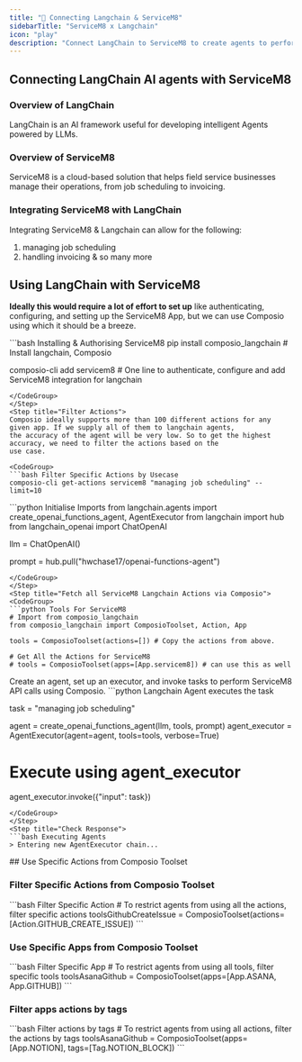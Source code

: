 ```yaml
---
title: "🚀 Connecting Langchain & ServiceM8"
sidebarTitle: "ServiceM8 x Langchain"
icon: "play"
description: "Connect LangChain to ServiceM8 to create agents to perform tasks using natural language"
---
```


## Connecting LangChain AI agents with ServiceM8

### Overview of LangChain

LangChain is an AI framework useful for developing intelligent Agents powered by LLMs.

### Overview of ServiceM8

ServiceM8 is a cloud-based solution that helps field service businesses manage their operations, from job scheduling to invoicing.

### Integrating ServiceM8 with LangChain

Integrating ServiceM8 & Langchain can allow for the following:

1. managing job scheduling
2. handling invoicing
& so many more

## Using LangChain with ServiceM8

<Steps>
<Step title="Setting Up the Environment">

**Ideally this would require a lot of effort to set up** like authenticating, configuring, and setting up the ServiceM8 App, but we can use Composio using which it should be a breeze.

<CodeGroup>
```bash Installing & Authorising ServiceM8
pip install composio_langchain # Install langchain, Composio 

composio-cli add servicem8 # One line to authenticate, configure and add ServiceM8 integration for langchain
```
</CodeGroup>
</Step>
<Step title="Filter Actions">
Composio ideally supports more than 100 different actions for any given app. If we supply all of them to langchain agents, 
the accuracy of the agent will be very low. So to get the highest accuracy, we need to filter the actions based on the 
use case.

<CodeGroup>
```bash Filter Specific Actions by Usecase
composio-cli get-actions servicem8 "managing job scheduling" --limit=10
```
</CodeGroup>

</Step>
<Step title="Import Base Packages">

<CodeGroup>
```python Initialise Imports
from langchain.agents import create_openai_functions_agent, AgentExecutor
from langchain import hub
from langchain_openai import ChatOpenAI


llm = ChatOpenAI()

prompt = hub.pull("hwchase17/openai-functions-agent")
```
</CodeGroup>
</Step>
<Step title="Fetch all ServiceM8 Langchain Actions via Composio">
<CodeGroup>
```python Tools For ServiceM8
# Import from composio_langchain
from composio_langchain import ComposioToolset, Action, App

tools = ComposioToolset(actions=[]) # Copy the actions from above. 

# Get All the Actions for ServiceM8
# tools = ComposioToolset(apps=[App.servicem8]) # can use this as well
```
</CodeGroup>
</Step>
<Step title="Execute the Agent">
Create an agent, set up an executor, and invoke tasks to perform ServiceM8 API calls using Composio. 
<CodeGroup>
```python Langchain Agent executes the task

task = "managing job scheduling"

agent = create_openai_functions_agent(llm, tools, prompt)
agent_executor = AgentExecutor(agent=agent, tools=tools, verbose=True)

# Execute using agent_executor
agent_executor.invoke({"input": task})
```
</CodeGroup>
</Step>
<Step title="Check Response">
```bash Executing Agents
> Entering new AgentExecutor chain...
```
</Step>
</Steps>
## Use Specific Actions from Composio Toolset

### Filter Specific Actions from Composio Toolset

<CodeGroup>
```bash Filter Specific Action
# To restrict agents from using all the actions, filter specific actions
toolsGithubCreateIssue = ComposioToolset(actions=[Action.GITHUB_CREATE_ISSUE])
```
</CodeGroup>

### Use Specific Apps from Composio Toolset
<CodeGroup>
```bash Filter Specific App
# To restrict agents from using all tools, filter specific tools
toolsAsanaGithub = ComposioToolset(apps=[App.ASANA, App.GITHUB])
```
</CodeGroup>

### Filter apps actions by tags 
<CodeGroup>
```bash Filter actions by tags
# To restrict agents from using all actions, filter the actions by tags
toolsAsanaGithub = ComposioToolset(apps=[App.NOTION], tags=[Tag.NOTION_BLOCK])
```
</CodeGroup>

